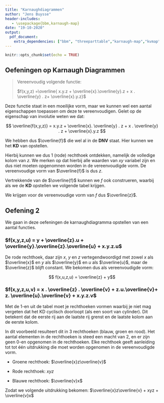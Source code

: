 ```yaml
---
title: "Karnaughdiagrammen"
author: "Jens Buysse"
header-includes:
   - \usepackage{bbm,karnaugh-map}
date: "19-10-2020"
output: 
  pdf_document:
    extra_dependencies: ["bbm", "threeparttable","karnaugh-map","kvmap"]
---
```


```r
knitr::opts_chunk$set(echo = TRUE)
```

## Oefeningen op Karnaugh Diagrammen

> Vereenvoudig volgende functie:
>
> $f(x,y,z) =\overline{ x.y.z + \overline{x}.\overline{y}.z + x . \overline{y} . z+ \overline{x}.y.z}$

Deze functie staat in een moeilijke vorm, maar we kunnen wel een aantal eigenschappen toepassen om deze te vereenvoudigen. Gelet op de eigenschap van involutie weten we dat:

$$ \overline{f(x,y,z)} = x.y.z + \overline{x}. \overline{y} . z + x . \overline{y} . z + \overline{x}.y.z  $$

We hebben dus $\overline{f}$ die wel al in de **DNV** staat. Hier kunnen we het **KD** van opstellen.

\begin{figure}[ht]

\centering

\begin{karnaugh-map}[2][4][1][$z$][$xy$]

\minterms{1,3,7,5}

\implicant{1}{5}

\end{karnaugh-map}

\end{figure}

Hierbij kunnen we dus 1 (rode) rechthoek ontdekken, namelijk de volledige kolom van $z$. We merken op dat hierbij alle waarden van $xy$ variabel zijn en dus niet moeten opgenomnen worden in de vereenvoudigde vorm. De vereenvoudige vorm van $\overline{f}$ is dus $z$.

Vertrekkende van de $\overline{f}$ kunnen we $f$ ook construeren, waarbij als we de **KD** opstellen we volgende tabel krijgen.

\begin{figure}[ht]

\centering

\begin{karnaugh-map}[2][4][1][$z$][$xy$]

\minterms{0,2,4,6}

\implicant{0}{4}

\end{karnaugh-map}

\end{figure}

We krijgen voor de vereenvoudige vorm van $f$ dus $\overline{z}$.

## Oefening 2

We gaan in deze oefeningen de karnaughdiagramma opstellen van een aantal functies.

### $f(x,y,z,u) = y + \overline{z}.u + \overline{y}.\overline{z}.\overline{u} + x.y.z.u$

```{=tex}
\begin{figure}[ht]
\centering
\begin{karnaugh-map}[4][4][1][$zu$][$xy$]
\minterms{0,1,4,5,6,7,12,13,14,15,8,9}
\implicant{0}{9}
\implicant{4}{14}
\end{karnaugh-map}
\end{figure}
```
De rode rechthoek, daar zijn $x$, $y$ en $z$ vertegendwoordigd met zowel $x$ als $\overline{x}$ en $y$ als $\overline{y}$ en $u$ als $\overline{u}$, maar de $\overline{z}$ blijft constant. We bekomen dus als vereenvoudigde vorm:

$$ f(x,u,z,u) = \overline{z} + y$$

### $f(x,y,z,u,v) = x . \overline{z} . \overline{v} + z.u.\overline{v}+ z. \overline{u}.\overline{v} + x.y.z.v$

```{=tex}
\begin{figure}[ht]
\centering
  \begin{kvmap}
   \begin{kvmatrix}{x,y,z,u,v}
   0 & 1 & 1 & 0 & 1 & 1 & 1 & 1\\
   0 & 0 & 0 & 0 & 0 & 1 & 0 & 0\\
   0 & 0 & 0 & 0 & 0 & 1 & 0 & 0\\
   0 & 1 & 1 & 0 & 1 & 1 & 1 & 1
   \end{kvmatrix}
   \bundle[overlapmargins=6pt, color=red]{5}{0}{5}{3}
   \bundle[invert=true,reducespace=2pt,overlapmargins=6pt, color=blue]{4}{3}{7}{0}
   \bundle[invert=true,reducespace=2pt,overlapmargins=6pt, color=green]{1}{3}{2}{0}
  \end{kvmap}
\end{figure}
```
Met de 1-en uit de tabel moet je rechthoeken vormen waarbij je niet mag vergeten dat het KD cyclisch doorloopt (als een soort van cylinder). Dit betekent dat de eerste rij aan de laatste rij grenst en de laatste kolom aan de eerste kolom.

In dit voorbeeld resulteert dit in 3 rechthoeken (blauw, groen en rood). Het aantal elementen in de rechthoeken is steed een macht van 2, en er zijn geen 0-en opgenomen in de rechthoeken. Elke rechthoek geeft aanleiding tot tot één uitdrukking die moet worden opgenomen in de vereenvoudigde vorm.

-   Groene rechthoek: $\overline{x}z\overline{v}$

-   Rode rechthoek: $xyz$

-   Blauwe rechthoek: $\overline{v}x$

Zodat we volgende uitdrukking bekomen: $\overline{x}z\overline{v} + xyz + \overline{v}x$
